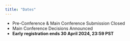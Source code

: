 ```yaml
---
title: "Dates"
---
```


- Pre-Conference & Main Conference Submission Closed
- Main Conference Decisions Announced
- **Early registration ends 30 April 2024, 23:59 PST**


<!-- March 6, 2024 Travel Award submission deadline. -->

<!-- March 11, 2024 March 18, 2022 Early Bird registration deadline EXTENDED! -->

<!-- April 1, 2024 (anywhere on Earth) Dissertation Award deadline. -->
